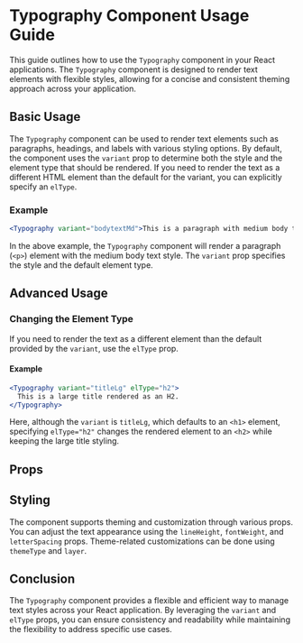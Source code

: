

<Meta of={TypographyStory} />

# Typography Component Usage Guide

This guide outlines how to use the `Typography` component in your React applications. The `Typography` component is designed to render text elements with flexible styles, allowing for a concise and consistent theming approach across your application.

## Basic Usage

The `Typography` component can be used to render text elements such as paragraphs, headings, and labels with various styling options. By default, the component uses the `variant` prop to determine both the style and the element type that should be rendered. If you need to render the text as a different HTML element than the default for the variant, you can explicitly specify an `elType`.

### Example

```jsx
<Typography variant="bodytextMd">This is a paragraph with medium body text style.</Typography>
```

In the above example, the `Typography` component will render a paragraph (`<p>`) element with the medium body text style. The `variant` prop specifies the style and the default element type.

## Advanced Usage

### Changing the Element Type

If you need to render the text as a different element than the default provided by the `variant`, use the `elType` prop.

#### Example

```jsx
<Typography variant="titleLg" elType="h2">
  This is a large title rendered as an H2.
</Typography>
```

Here, although the `variant` is `titleLg`, which defaults to an `<h1>` element, specifying `elType="h2"` changes the rendered element to an `<h2>` while keeping the large title styling.

## Props

<Controls />

## Styling

The component supports theming and customization through various props. You can adjust the text appearance using the `lineHeight`, `fontWeight`, and `letterSpacing` props. Theme-related customizations can be done using `themeType` and `layer`.

## Conclusion

The `Typography` component provides a flexible and efficient way to manage text styles across your React application. By leveraging the `variant` and `elType` props, you can ensure consistency and readability while maintaining the flexibility to address specific use cases.
